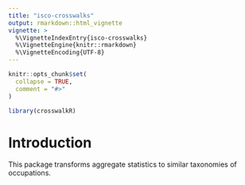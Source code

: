 ```yaml
---
title: "isco-crosswalks"
output: rmarkdown::html_vignette
vignette: >
  %\VignetteIndexEntry{isco-crosswalks}
  %\VignetteEngine{knitr::rmarkdown}
  %\VignetteEncoding{UTF-8}
---
```


```r
knitr::opts_chunk$set(
  collapse = TRUE,
  comment = "#>"
)
```

```r
library(crosswalkR)
```

# Introduction

This package transforms aggregate statistics to similar taxonomies of
occupations.
